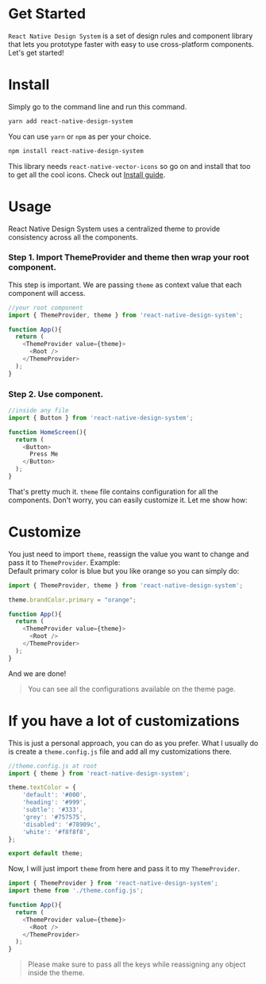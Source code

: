 
<Meta title="Guide|Get Started" />

# Get Started
`React Native Design System` is a set of design rules and component library that lets you prototype faster with easy to use cross-platform components. Let's get started!

# Install
Simply go to the command line and run this command.
```sh
yarn add react-native-design-system
```
You can use `yarn` or `npm` as per your choice.
```sh
npm install react-native-design-system
```
This library needs `react-native-vector-icons` so go on and install that too to get all the cool icons. Check out [Install guide](https://github.com/oblador/react-native-vector-icons#installation).

# Usage
React Native Design System uses a centralized theme to provide consistency across all the components.

### Step 1. Import ThemeProvider and theme then wrap your root component.
This step is important. We are passing `theme` as context value that each component will access.

```js
//your root component
import { ThemeProvider, theme } from 'react-native-design-system';

function App(){
  return (
    <ThemeProvider value={theme}>
      <Root />
    </ThemeProvider>
  );
}
```

### Step 2. Use component.

```js
//inside any file
import { Button } from 'react-native-design-system';

function HomeScreen(){
  return (
    <Button>
      Press Me
    </Button>
  );
}
```

That's pretty much it. `theme` file contains configuration for all the components. Don't worry, you can easily customize it. Let me show how:

# Customize
You just need to import `theme`, reassign the value you want to change and pass it to `ThemeProvider`. Example:  
Default primary color is blue but you like orange so you can simply do:

```js
import { ThemeProvider, theme } from 'react-native-design-system';

theme.brandColor.primary = "orange";

function App(){
  return (
    <ThemeProvider value={theme}>
      <Root />
    </ThemeProvider>
  );
}
```

And we are done!
> You can see all the configurations available on the theme page.

# If you have a lot of customizations
This is just a personal approach, you can do as you prefer. What I usually do is create a `theme.config.js` file and add all my customizations there.

```js
//theme.config.js at root
import { theme } from 'react-native-design-system';

theme.textColor = {
    'default': '#000',
    'heading': '#999',
    'subtle': '#333',
    'grey': '#757575',
    'disabled': '#78909c',
    'white': '#f8f8f8',
};

export default theme;
```

Now, I will just import `theme` from here and pass it to my `ThemeProvider`.

```js
import { ThemeProvider } from 'react-native-design-system';
import theme from './theme.config.js';

function App(){
  return (
    <ThemeProvider value={theme}>
      <Root />
    </ThemeProvider>
  );
}
```

> Please make sure to pass all the keys while reassigning any object inside the theme.